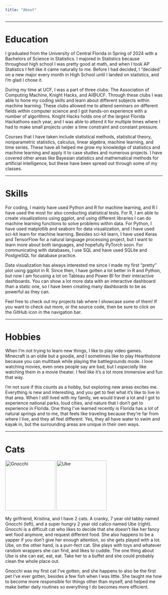 ```yaml
---
title: "About"
---
```


---

# <i class="fas fa-graduation-cap"></i> Education

I graduated from the University of Central Florida in Spring of 2024 with a Bachelors of Science in Statistics. I majored in Statistics because throughout high school I was pretty good at math, and when I took AP Statistics I felt like it came naturally to me. Before I had decided, I "decided" on a new major every month in High School until I landed on statistics, and I'm glad I chose it.\

During my time at UCF, I was a part of three clubs: The Association of Computing Machine, Knight Hacks, and AI\@UCF. Through these clubs I was able to hone my coding skills and learn about different subjects within machine learning. These clubs allowed me to attend seminars on different fields within computer science and I got hands-on experience with a number of algorithms. Knight Hacks holds one of the largest Florida Hackathons each year, and I was able to attend it for multiple times where I had to make small projects under a time constraint and constant pressure.

Courses that I have taken include statistical methods, statistical theory, nonparametric statistics, calculus, linear algebra, machine learning, and time series. These have all helped me grow my knowledge of statistics and machine learning and apply it to case studies and numerous projects. I have covered other areas like Bayesian statistics and mathematical methods for artificial intelligence, but these have been spread out through some of my classes.

---

# <i class="fa-solid fa-screwdriver-wrench"></i> Skills

For coding, I mainly have used Python and R for machine learning, and R I have used the most for also conducting statistical tests. For R, I am able to create visualizations using ggplot, and using different libraries I can do machine learning functions to solve problems within data. For Python, I have used matplotlib and seaborn for data visualization, and I have used sci-kit learn for machine learning. Besides sci-kit learn, I have used Keras and TensorFlow for a natural language processing project, but I want to learn more about both languages, and hopefully PyTorch soon. For communicating with databases, I use SQL and have used SQLite and PostgreSQL for database practice.

Data visualization has always interested me since I made my first "pretty" plot using ggplot in R. Since then, I have gotten a lot better in R and Python, but now I am focusing a lot on Tableau and Power BI for their interactive dashboards. You can show a lot more data with an interactive dashboard than a static one, so I have been creating many dashboards to be as powerful as they can.

Feel free to check out my projects tab where I showcase some of them! If you want to check out more, or the source code, then be sure to click on the GitHub icon in the navigation bar.

---

# <i class="fas fa-globe"></i> Hobbies

When I'm not trying to learn new things, I like to play video games. Minecraft is an oldie but a goodie, and I sometimes like to play Hearthstone because you can multitask while playing the battlegrounds mode. I love watching movies, even ones people say are bad, but I *especially* like watching them in a movie theater. I feel like it's a lot more immersive and fun that way.\

I'm not sure if this counts as a hobby, but exploring new areas excites me. Everything is new and interesting, and you get to feel what it's like to live in that area. When I still lived with my family, we would travel a lot and I got to experience national parks, loud cities, and nature that I don't get to experience in Florida. One thing I've learned recently is Florida has a lot of natural springs and to me, that feels like traveling because they're far from where I live, and they all feel different. Yes, they all have water to swim and kayak in, but the surrounding areas are unique in their own ways.

---

# <i class="fas fa-cat"></i> Cats

![Gnocchi](images/gnocchi.jpg){width="160"} ![Ube](images/ube.jpg){width="160"}

My girlfriend, Kristina, and I have 2 cats. A cranky, 7 year old tabby named Gnocchi (left), and a super hungry 2 year old calico named Ube (right). Gnocchi is a difficult cat who likes to decide that she doesn't like her fancy wet food anymore, and request different food. She also happens to be a yapper if you don't give her enough attention, so she gets played with a lot. Ube, on the other hand, is a purr-fect cat. She plays with toys and whatever random wrappers she can find, and likes to cuddle. The one thing about Ube is she can eat, eat, eat. Take her to a buffet and she could probably clean the whole place out.  

Gnocchi was my first cat I've gotten, and she happens to also be the first pet I've ever gotten, besides a few fish when I was little. She taught me how to become more responsible for things other than myself, and helped me make better daily routines so everything I do becomes more efficient.
